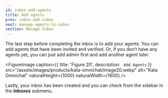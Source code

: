```yaml
---
id: inbox-add-agents
title: Add agents
prev: inbox-add-inbox
next: manage-agents-to-inbox
section: Manage Inbox
---
```


The last step before completing the inbox is to add your agents. You can add agents that have been invited and verified. Or, if you don’t have any agents yet, you can just add admin first and add another agent later.

<FigureImage
  caption={{ title: 'Figure 20', description: ` Add Agents` }}
  src="/assets/images/products/kata-omnichat/image20.webp"
  alt="Kata Omnichat"
  naturalHeight={1000}
  naturalWidth={1600}
/>

Lastly, your inbox has been created and you can check from the sidebar in the **Inboxes** submenu.

